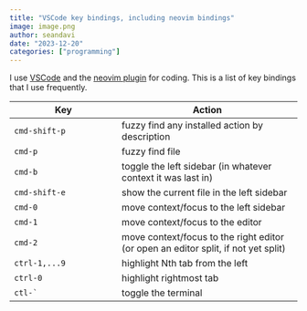 ```yaml
---
title: "VSCode key bindings, including neovim bindings"
image: image.png
author: seandavi
date: "2023-12-20"
categories: ["programming"]
---
```


I use [VSCode](https://code.visualstudio.com/) and the [neovim plugin](https://marketplace.visualstudio.com/items?itemName=asvetliakov.vscode-neovim) for coding. This is a list of key bindings that I use frequently.

| Key | Action |
|---|-----|
| `cmd-shift-p` | fuzzy find any installed action by description |
| `cmd-p` | fuzzy find file |
| `cmd-b` | toggle the left sidebar (in whatever context it was last in) |
| `cmd-shift-e` | show the current file in the left sidebar |
| `cmd-0` | move context/focus to the left sidebar |
| `cmd-1` | move context/focus to the editor |
| `cmd-2` | move context/focus to the right editor (or open an editor split, if not yet split) |
| `ctrl-1,...9` | highlight Nth tab from the left |
| `ctrl-0` | highlight rightmost tab |
| ``ctl-` `` | toggle the terminal |